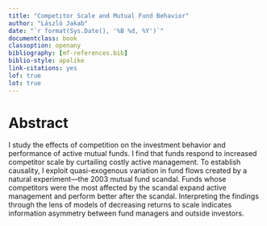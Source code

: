 ```yaml
--- 
title: "Competitor Scale and Mutual Fund Behavior"
author: "László Jakab"
date: "`r format(Sys.Date(), '%B %d, %Y')`"
documentclass: book
classoption: openany
bibliography: [mf-references.bib]
biblio-style: apalike
link-citations: yes
lof: true
lot: true
---
```


\doublespacing

# Abstract {-}

I study the effects of competition on the investment behavior and performance of active mutual funds. I find that funds respond to increased competitor scale by curtailing costly active management. To establish causality, I exploit quasi-exogenous variation in fund flows created by a natural experiment---the 2003 mutual fund scandal. Funds whose competitors were the most affected by the scandal expand active management and perform better after the scandal. Interpreting the findings through the lens of models of decreasing returns to scale indicates information asymmetry between fund managers and outside investors.

